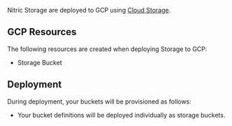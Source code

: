Nitric Storage are deployed to GCP using [Cloud Storage](https://cloud.google.com/storage).

## GCP Resources

The following resources are created when deploying Storage to GCP:

- Storage Bucket

## Deployment

During deployment, your buckets will be provisioned as follows:

- Your bucket definitions will be deployed individually as storage buckets.
